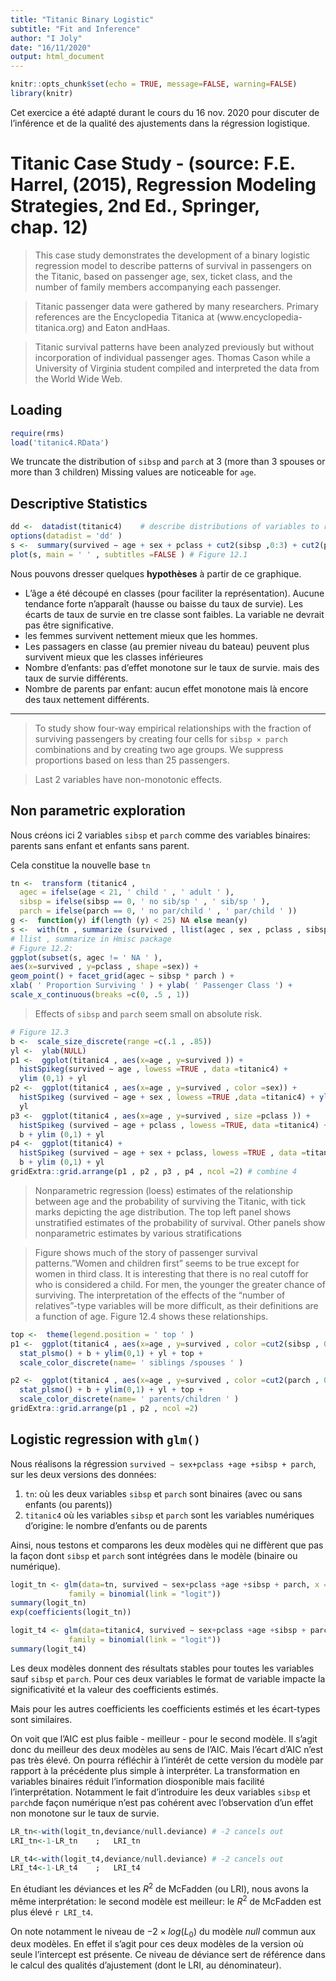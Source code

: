 ```yaml
---
title: "Titanic Binary Logistic"
subtitle: "Fit and Inference"
author: "I Joly"
date: "16/11/2020"
output: html_document
---
```


```r
knitr::opts_chunk$set(echo = TRUE, message=FALSE, warning=FALSE)
library(knitr)
```


Cet exercice a été adapté durant le cours du 16 nov. 2020 pour discuter de l'inférence et de la qualité des ajustements dans la régression logistique.

# Titanic Case Study - (source: F.E. Harrel, (2015), Regression Modeling Strategies, 2nd Ed., Springer, chap. 12)

> This case study demonstrates the development of a binary logistic regression
model to describe patterns of survival in passengers on the Titanic, based on
passenger age, sex, ticket class, and the number of family members accompanying each passenger. 

> Titanic passenger data were gathered by many researchers. Primary references are the Encyclopedia Titanica at (www.encyclopedia-titanica.org) and Eaton andHaas.

> Titanic survival patterns have been analyzed previously but without incorporation of individual passenger ages. Thomas Cason while
a University of Virginia student compiled and interpreted the data from the World Wide Web. 


## Loading

```r
require(rms)
load('titanic4.RData')
```

We truncate the distribution of `sibsp` and `parch` at 3 (more than 3 spouses or more than 3 children)
Missing values are noticeable for `age`.

## Descriptive Statistics


```r
dd <-  datadist(titanic4)    # describe distributions of variables to rms
options(datadist = 'dd' )
s <-  summary(survived ∼ age + sex + pclass + cut2(sibsp ,0:3) + cut2(parch ,0:3), data =titanic4)
plot(s, main = ' ' , subtitles =FALSE ) # Figure 12.1
```


Nous pouvons dresser quelques **hypothèses** à partir de ce graphique.

+ L'âge a été découpé en classes (pour faciliter la représentation). Aucune tendance forte n'apparaît (hausse ou baisse du taux de survie). Les écarts de taux de survie en tre classe sont faibles. La variable ne devrait pas être significative.
+ les femmes survivent nettement mieux que les hommes. 
+ Les passagers en  classe (au premier niveau du bateau) peuvent plus survivent mieux que les classes inférieures
+ Nombre d'enfants: pas d'effet monotone sur le taux de survie. mais des taux de survie différents. 
+ Nombre de parents par enfant: aucun effet monotone mais là encore des taux nettement différents.

***

> To study show four-way empirical relationships with the fraction of surviving passengers by creating four cells for `sibsp × parch` combinations and by creating two age groups.
We suppress proportions based on less than 25 passengers.
 
> Last 2 variables have non-monotonic effects.


## Non parametric exploration

Nous créons ici 2 variables `sibsp` et `parch` comme des variables binaires: parents sans enfant et enfants sans parent.

Cela constitue la nouvelle base `tn`

```r
tn <-  transform (titanic4 ,
  agec = ifelse(age < 21, ' child ' , ' adult ' ),
  sibsp = ifelse(sibsp == 0, ' no sib/sp ' , ' sib/sp ' ),
  parch = ifelse(parch == 0, ' no par/child ' , ' par/child ' ))
g <-  function(y) if(length (y) < 25) NA else mean(y)
s <-  with(tn , summarize (survived , llist(agec , sex , pclass , sibsp , parch ), g))
# llist , summarize in Hmisc package
# Figure 12.2:
ggplot(subset(s, agec != ' NA ' ),
aes(x=survived , y=pclass , shape =sex)) +
geom_point() + facet_grid(agec ∼ sibsp * parch ) +
xlab( ' Proportion Surviving ' ) + ylab( ' Passenger Class ') +
scale_x_continuous(breaks =c(0, .5 , 1))
```

> Effects of `sibsp` and `parch` seem small on absolute risk.

```r
# Figure 12.3
b <-  scale_size_discrete(range =c(.1 , .85))
yl <-  ylab(NULL)
p1 <-  ggplot(titanic4 , aes(x=age , y=survived )) +
  histSpikeg(survived ∼ age , lowess =TRUE , data =titanic4) + 
  ylim (0,1) + yl
p2 <-  ggplot(titanic4 , aes(x=age , y=survived , color =sex)) +
  histSpikeg (survived ∼ age + sex , lowess =TRUE ,data =titanic4) + ylim (0,1) +
  yl
p3 <-  ggplot(titanic4 , aes(x=age , y=survived , size =pclass )) + 
  histSpikeg (survived ∼ age + pclass , lowess =TRUE, data =titanic4) + 
  b + ylim (0,1) + yl
p4 <-  ggplot(titanic4) +
  histSpikeg (survived ∼ age + sex + pclass, lowess =TRUE , data =titanic4) + 
  b + ylim (0,1) + yl
gridExtra::grid.arrange(p1 , p2 , p3 , p4 , ncol =2) # combine 4
```

> Nonparametric regression (loess) estimates of the relationship between
age and the probability of surviving the Titanic, with tick marks depicting the age
distribution. The top left panel shows unstratified estimates of the probability of
survival. Other panels show nonparametric estimates by various stratifications

> Figure shows much of the story of passenger survival patterns."Women and children first" seems to be true except for women in third class. It is
interesting that there is no real cutoff for who is considered a child. For men, the younger the greater chance of surviving. The interpretation of the effects of the "number of relatives"-type variables will be more difficult, as their definitions are a function of age. Figure 12.4 shows these relationships.


```r
top <-  theme(legend.position = ' top ' )
p1 <-  ggplot(titanic4 , aes(x=age , y=survived , color =cut2(sibsp , 0:2))) + 
  stat_plsmo() + b + ylim(0,1) + yl + top + 
  scale_color_discrete(name= ' siblings /spouses ' )

p2 <-  ggplot(titanic4 , aes(x=age , y=survived , color =cut2(parch , 0:2))) + 
  stat_plsmo() + b + ylim(0,1) + yl + top + 
  scale_color_discrete(name= ' parents/children ' )
gridExtra::grid.arrange(p1 , p2 , ncol =2)
```

## Logistic regression with `glm()`

Nous réalisons la régression `survived ∼ sex+pclass +age +sibsp + parch`, sur les deux versions des données:

1. `tn`: où les deux variables `sibsp` et `parch` sont binaires (avec ou sans enfants (ou parents))
1. `titanic4` où les variables `sibsp` et `parch` sont les variables numériques d'origine: le nombre d'enfants ou de parents

Ainsi, nous testons et comparons les deux modèles qui ne diffèrent que pas la façon dont `sibsp` et `parch` sont intégrées dans le modèle (binaire ou numérique).

```r
logit_tn <- glm(data=tn, survived ∼ sex+pclass +age +sibsp + parch, x = TRUE,
             family = binomial(link = "logit"))
summary(logit_tn)
exp(coefficients(logit_tn))

logit_t4 <- glm(data=titanic4, survived ∼ sex+pclass +age +sibsp + parch, x = TRUE,
             family = binomial(link = "logit"))
summary(logit_t4)
```

Les deux modèles donnent des résultats stables pour toutes les variables sauf `sibsp` et `parch`. Pour ces deux variables le format de variable impacte la significativité et la valeur des coefficients estimés. 

Mais pour les autres coefficients les coefficients estimés et les écart-types sont similaires.

On voit que l'AIC est plus faible - meilleur - pour le second modèle. Il s'agit donc du meilleur des deux modèles au sens de l'AIC. Mais l'écart d'AIC n'est pas très élevé. On pourra réfléchir à l'intérêt de cette version du modèle par rapport à la précédente plus simple à interpréter. La transformation en variables binaires réduit l'information diosponible mais facilité l'interprétation. Notamment le fait d'introduire les deux variables `sibsp` et `parch`de façon numérique n'est pas cohérent avec l'observation d'un effet non monotone sur le taux de survie.


```r
LR_tn<-with(logit_tn,deviance/null.deviance) # -2 cancels out
LRI_tn<-1-LR_tn    ;   LRI_tn

LR_t4<-with(logit_t4,deviance/null.deviance) # -2 cancels out
LRI_t4<-1-LR_t4    ;   LRI_t4
```

En étudiant les déviances et les $R^2$ de McFadden (ou LRI), nous avons la même interprétation: le second modèle est meilleur: le $R^2$ de McFadden est plus élevé `r LRI_t4`.

On note notamment le niveau de $-2 \times log(L_0)$ du modèle *null* commun aux deux modèles. En effet il s'agit pour ces deux modèles de la version où seule l'intercept est présente. Ce niveau de déviance sert de référence dans le calcul des qualités d'ajustement (dont le LRI, au dénominateur).




